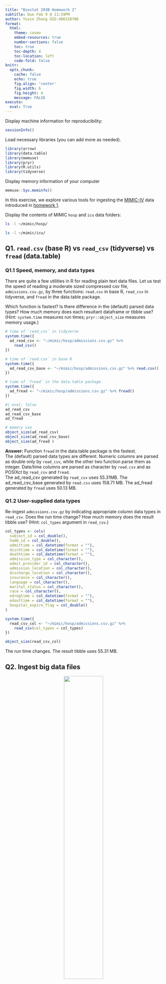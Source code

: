 ```yaml
---
title: "Biostat 203B Homework 2"
subtitle: Due Feb 9 @ 11:59PM
author: Yuxin Zhang UID:406328706
format:
  html:
    theme: cosmo
    embed-resources: true
    number-sections: false
    toc: true
    toc-depth: 4
    toc-location: left
    code-fold: false
knitr:
  opts_chunk: 
    cache: false    
    echo: true
    fig.align: 'center'
    fig.width: 6
    fig.height: 4
    message: FALSE
execute:
  eval: True   
---
```


Display machine information for reproducibility:
```r
sessionInfo()
```

Load necessary libraries (you can add more as needed).
```r
library(arrow)
library(data.table)
library(memuse)
library(pryr)
library(R.utils)
library(tidyverse)
```

Display memory information of your computer
```r
memuse::Sys.meminfo()
```

In this exercise, we explore various tools for ingesting the [MIMIC-IV](https://mimic.mit.edu/docs/iv/) data introduced in [homework 1](https://ucla-biostat-203b.github.io/2024winter/hw/hw1/hw1.html).

Display the contents of MIMIC `hosp` and `icu` data folders:

```bash
ls -l ~/mimic/hosp/
```

```bash
ls -l ~/mimic/icu/
```

## Q1. `read.csv` (base R) vs `read_csv` (tidyverse) vs `fread` (data.table)

### Q1.1 Speed, memory, and data types

There are quite a few utilities in R for reading plain text data files. Let us test the speed of reading a moderate sized compressed csv file, `admissions.csv.gz`, by three functions: `read.csv` in base R, `read_csv` in tidyverse, and `fread` in the data.table package.

Which function is fastest? Is there difference in the (default) parsed data types? How much memory does each resultant dataframe or tibble use? (Hint: `system.time` measures run times; `pryr::object_size` measures memory usage.) 


```r
# time of `read_csv` in tidyverse
system.time({
  ad_read_csv <- "~/mimic/hosp/admissions.csv.gz" %>%
    read_csv()
})
```

```r
# time of `read.csv` in base R
system.time({
  ad_read_csv_base <- "~/mimic/hosp/admissions.csv.gz" %>% read.csv()
})
```

```r
# time of `fread` in the data.table package
system.time({
  ad_fread <- "~/mimic/hosp/admissions.csv.gz" %>% fread()
})
```

```r
#| eval: false
ad_read_csv
ad_read_csv_base
ad_fread
```

```r
# memory use
object_size(ad_read_csv)
object_size(ad_read_csv_base)
object_size(ad_fread )
```
**Answer:**
Function `fread` in the data.table package is the fastest. <br>
The (default) parsed data types are different. Numeric columns are parsed as double only by `read_csv`, while the other two function parse them as integer. Date/time columns are parsed as character by `read.csv` and as POSIXct by `read_csv` and `fread`. <br>
The ad_read_csv generated by `read_csv` uses 55.31MB. The ad_read_csv_base generated by `read.csv` uses 158.71 MB. The ad_fread generated by `fread` uses 50.13 MB. <br>


### Q1.2 User-supplied data types

Re-ingest `admissions.csv.gz` by indicating appropriate column data types in `read_csv`. Does the run time change? How much memory does the result tibble use? (Hint: `col_types` argument in `read_csv`.)

```r
col_types <- cols(
  subject_id = col_double(),
  hadm_id = col_double(),
  admittime = col_datetime(format = ""),
  dischtime = col_datetime(format = ""),
  deathtime = col_datetime(format = ""),
  admission_type = col_character(),
  admit_provider_id = col_character(),
  admission_location = col_character(),
  discharge_location = col_character(),
  insurance = col_character(),
  language = col_character(),
  marital_status = col_character(),
  race = col_character(),
  edregtime = col_datetime(format = ""),
  edouttime = col_datetime(format = ""),
  hospital_expire_flag = col_double()
)

system.time({
  read_csv_col <- "~/mimic/hosp/admissions.csv.gz" %>%
    read_csv(col_types = col_types) 
})

object_size(read_csv_col)
```
The run time changes. The result tibble uses 55.31 MB.

## Q2. Ingest big data files

<p align="center">
  <img src="https://raw.githubusercontent.com/ucla-biostat-203b/2024winter/main/hw/hw2/bigfile.png" width="50%">
</p>

Let us focus on a bigger file, `labevents.csv.gz`, which is about 125x bigger than `admissions.csv.gz`.
```bash
ls -l ~/mimic/hosp/labevents.csv.gz
```
Display the first 10 lines of this file.
```bash
zcat < ~/mimic/hosp/labevents.csv.gz | head -10
```

### Q2.1 Ingest `labevents.csv.gz` by `read_csv`

<p align="center">
  <img src="https://raw.githubusercontent.com/ucla-biostat-203b/2024winter/main/hw/hw2/readr_logo.png" width="20%">
</p>

Try to ingest `labevents.csv.gz` using `read_csv`. What happens? If it takes more than 5 minutes on your computer, then abort the program and report your findings. 

```r
#| eval: false
read_csv("~/mimic/hosp/labevents.csv.gz" )
```

It seems that the file has a large size and it takes a long time for the function `read_csv` to ingest it. I can not read it in 5 minutes, so I abort it.

### Q2.2 Ingest selected columns of `labevents.csv.gz` by `read_csv`

Try to ingest only columns `subject_id`, `itemid`, `charttime`, and `valuenum` in `labevents.csv.gz` using `read_csv`.  Does this solve the ingestion issue? (Hint: `col_select` argument in `read_csv`.)

```r
#| eval: false
selected_columns <- c("subject_id", "itemid", "charttime", "valuenum")
read_csv("~/mimic/hosp/labevents.csv.gz", col_select = selected_columns)
```

This code doesn't finish within 3 minutes on my computer. This is due to the large size of `labevents.csv.gz`.Specifying the col_select argument doesn't optimize the file reading process. Even though we're only interested in specific columns, the entire file still needs to be decompressed and parsed initially. 

### Q2.3 Ingest subset of `labevents.csv.gz`

<p align="center">
  <img src="https://raw.githubusercontent.com/ucla-biostat-203b/2024winter/main/hw/hw2/linux_logo.png" width="20%">
</p>

Our first strategy to handle this big data file is to make a subset of the `labevents` data.  Read the [MIMIC documentation](https://mimic.mit.edu/docs/iv/modules/hosp/labevents/) for the content in data file `labevents.csv`.

In later exercises, we will only be interested in the following lab items: creatinine (50912), potassium (50971), sodium (50983), chloride (50902), bicarbonate (50882), hematocrit (51221), white blood cell count (51301), and glucose (50931) and the following columns: `subject_id`, `itemid`, `charttime`, `valuenum`. Write a Bash command to extract these columns and rows from `labevents.csv.gz` and save the result to a new file `labevents_filtered.csv.gz` in the current working directory. (Hint: use `zcat <` to pipe the output of `labevents.csv.gz` to `awk` and then to `gzip` to compress the output. To save render time, put `#| eval: false` at the beginning of this code chunk.)

Display the first 10 lines of the new file `labevents_filtered.csv.gz`. How many lines are in this new file? How long does it take `read_csv` to ingest `labevents_filtered.csv.gz`?


```bash
#| eval: false
zcat < ~/mimic/hosp/labevents.csv.gz | \
awk -F, 'BEGIN {OFS=","} NR==1 || \
($5==50912 || $5==50971 || $5==50983 || \
$5==50902 || $5==50882 || $5==51221 || \
$5==51301 || $5==50931) {print $2, $5, $7, $10}' | \
gzip > labevents_filtered.csv.gz
```

```bash
cd  ~/Desktop/203B/hw-biostat-203B-2024/hw2
zcat < labevents_filtered.csv.gz | head -10
zcat < labevents_filtered.csv.gz | wc -l
```

```r
system.time({
  labevents_filtered <- read_csv("labevents_filtered.csv.gz")
})
```

There are 24855910 lines in the new file including the header  and it takes 3.550s.  

### Q2.4 Ingest `labevents.csv` by Apache Arrow

<p align="center">
  <img src="https://raw.githubusercontent.com/ucla-biostat-203b/2024winter/main/hw/hw2/arrow_logo.png" width="30%">
</p>

Our second strategy is to use [Apache Arrow](https://arrow.apache.org/) for larger-than-memory data analytics. Unfortunately Arrow does not work with gz files directly. First decompress `labevents.csv.gz` to `labevents.csv` and put it in the current working directory. To save render time, put `#| eval: false` at the beginning of this code chunk.

Then use [`arrow::open_dataset`](https://arrow.apache.org/docs/r/reference/open_dataset.html) to ingest `labevents.csv`, select columns, and filter `itemid` as in Q2.3. How long does the ingest+select+filter process take? Display the number of rows and the first 10 rows of the result tibble, and make sure they match those in Q2.3. (Hint: use `dplyr` verbs for selecting columns and filtering rows.)

Write a few sentences to explain what is Apache Arrow. Imagine you want to explain it to a layman in an elevator. 


```bash
#| eval: false
zcat< ~/mimic/hosp/labevents.csv.gz > labevents.csv
```

```r
system.time({
  labevents <- arrow::open_dataset(
    "labevents.csv", 
    format = "csv"
  ) %>%
  filter(itemid %in% c(50912, 50971, 50983, 50902, 50882, 51221, 51301, 50931)) %>%
  select(subject_id, itemid, charttime, valuenum) %>%
  collect()
})

nrow(labevents)

sorted_labevents <- labevents %>%
  arrange(subject_id, charttime, itemid)
head(sorted_labevents, 10)
```

Apache Arrow is like a super-efficient translator for data. It takes information stored in different languages and organizes it in a way that computers can understand really quickly. This means that programs can work with the data much faster, whether they're running on regular computers or powerful graphics processors. It's a tool that makes it easier for different computer programs to share and analyze data, no matter what language they speak.


### Q2.5 Compress `labevents.csv` to Parquet format and ingest/select/filter

<p align="center">
  <img src="https://raw.githubusercontent.com/ucla-biostat-203b/2024winter/main/hw/hw2/parquet_logo.png" width="30%">
</p>

Re-write the csv file `labevents.csv` in the binary Parquet format (Hint: [`arrow::write_dataset`](https://arrow.apache.org/docs/r/reference/write_dataset.html).) How large is the Parquet file(s)? How long does the ingest+select+filter process of the Parquet file(s) take? Display the number of rows and the first 10 rows of the result tibble and make sure they match those in Q2.3. (Hint: use `dplyr` verbs for selecting columns and filtering rows.)

Write a few sentences to explain what is the Parquet format. Imagine you want to explain it to a layman in an elevator.

```r
labevents_csv <- arrow::open_dataset("labevents.csv", format = "csv")
arrow::write_dataset(labevents_csv, "labevents.parquet")
labevents_parquet <- arrow::open_dataset("labevents.parquet")
```

```r
# time for running the ingest+select+filter process of the Parquet file(s) 
system.time({
  labevents_filitered_parquet <- labevents_parquet %>%
    dplyr::filter(itemid %in% c(50912, 50971, 50983, 50902, 50882, 51221, 51301, 50931)) %>%
    dplyr::select(subject_id, itemid, charttime, valuenum) %>%
    collect()
})
# the number of rows
nrow(labevents_filitered_parquet)
```

```bash
ls -l labevents.parquet
```

```r
sorted_labevents_parquet <- labevents_filitered_parquet %>%
  arrange(subject_id, charttime, itemid)
head(sorted_labevents_parquet, 10)
```

The Parquet file is in size of 2069791662 bytes and has 24855909 rows.

Parquet is an open source, column-oriented data file format, designed to store and retrieve information in a really smart way. Data within Parquet files is stored in a columnar format, meaning that values from the same column are stored together. Parquet organizes data neatly and makes it quicker for your computer to find and work with the information you need, while also saving space. 

### Q2.6 DuckDB

<p align="center">
  <img src="https://raw.githubusercontent.com/ucla-biostat-203b/2024winter/main/hw/hw2/duckdb_logo.png" width="20%">
</p>

Ingest the Parquet file, convert it to a DuckDB table by [`arrow::to_duckdb`](https://arrow.apache.org/docs/r/reference/to_duckdb.html), select columns, and filter rows as in Q2.5. How long does the ingest+convert+select+filter process take? Display the number of rows and the first 10 rows of the result tibble and make sure they match those in Q2.3. (Hint: use `dplyr` verbs for selecting columns and filtering rows.)
Write a few sentences to explain what is DuckDB. Imagine you want to explain it to a layman in an elevator.

```r
# time for ingest+convert+select+filter process
system.time({
  labevents_duckdb <- arrow::open_dataset(
    "labevents.parquet") %>%
    arrow::to_duckdb(table_name = "labevents_table") %>%
    dplyr::filter(itemid %in% c(50912, 50971, 50983, 50902, 50882, 51221, 51301, 50931)) %>%
    dplyr::select(subject_id, itemid, charttime, valuenum) %>%
    collect()
})
```

```r
# number of rows
nrow(labevents_duckdb)
```

```r
# the first 10 rows
sorted_labevents_duckdb <- labevents_duckdb %>%
  arrange(subject_id, charttime, itemid)
head(sorted_labevents_duckdb, 10)
```

The file has 24855909 rows.

DuckDB is a versatile database management system known for its flexibility and performance. It offers a flexible extension mechanism that allows users to define new data types, functions, file formats, and even new SQL syntax, catering to specific needs and scenarios. Moreover, DuckDB excels in high-speed data transfer capabilities, enabling rapid movement of data to and from the database. This feature accelerates data processing workflows, ensuring quick ingestion, querying, and analysis of large datasets. 

## Q3. Ingest and filter `chartevents.csv.gz`

[`chartevents.csv.gz`](https://mimic.mit.edu/docs/iv/modules/icu/chartevents/) contains all the charted data available for a patient. During their ICU stay, the primary repository of a patient’s information is their electronic chart. The `itemid` variable indicates a single measurement type in the database. The `value` variable is the value measured for `itemid`. The first 10 lines of `chartevents.csv.gz` are
```bash
zcat < ~/mimic/icu/chartevents.csv.gz | head -10
```
[`d_items.csv.gz`](https://mimic.mit.edu/docs/iv/modules/icu/d_items/) is the dictionary for the `itemid` in `chartevents.csv.gz`.
```bash
zcat < ~/mimic/icu/d_items.csv.gz | head -10
```
In later exercises, we are interested in the vitals for ICU patients: heart rate (220045), mean non-invasive blood pressure (220181), systolic non-invasive blood pressure (220179), body temperature in Fahrenheit (223761), and respiratory rate (220210). Retrieve a subset of `chartevents.csv.gz` only containing these items, using the favorite method you learnt in Q2. 

Document the steps and show code. Display the number of rows and the first 10 rows of the result tibble.

Step 1: decompress `chartevents.csv.gz` to `chartevents.csv`
```bash
#| eval: false
zcat< ~/mimic/icu/chartevents.csv.gz > chartevents.csv
```

Step 2: Re-write the csv file `chartevents.csv` in the binary Parquet format
```r
chartevents_csv <- arrow::open_dataset("chartevents.csv", format = "csv")
arrow::write_dataset(chartevents_csv, "chartevents.parquet")
```

Step 3: filter the itemid in 220045, 220181, 220179, 223761, 220210
```r
chartevents_parquet <- arrow::open_dataset(
    "chartevents.parquet") %>%
    dplyr::filter(itemid %in% c(220045, 220181, 220179, 223761, 220210)) %>%
    collect()
```

```r
nrow(chartevents_parquet)
head(chartevents_parquet, 10)
```












